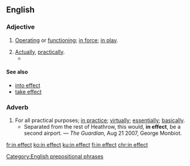 ==English==

===Adjective===
{{en-adj|head=[[in]] [[effect]]|-}}

# [[operate|Operating]] or [[function]]ing; [[in force]]; [[in play]].
#: {{usex|Until the new guidelines come out, the old rules are still '''in effect'''.|lang=en}}
# [[actually|Actually]], [[practically]].
#*{{quote-magazine|date=2013-06-22|volume=407|issue=8841|page=68|magazine={{w|The Economist}}
|title=[http://www.economist.com/news/finance-and-economics/21579860-g8-pledges-tackle-three-ts-t-time T time]
|passage=Yet in “Through a Latte, Darkly”, a new study of how Starbucks has largely avoided paying tax in Britain, Edward Kleinbard [&hellip;] shows that current tax rules make it easy for all sorts of firms to generate what he calls “stateless income”: [&hellip;]. In Starbucks’s case, the firm has '''in effect''' turned the process of making an expensive cup of coffee into intellectual property.}}

====See also====
* [[into effect]]
* [[take effect]]

===Adverb===
{{en-adv|head=[[in]] [[effect]]|-}}

# For all practical purposes; [[in practice]]; [[virtually]]; [[essentially]]; [[basically]].
#* Separated from the rest of Heathrow, this would, '''in effect''', be a second airport. — ''The Guardian'', Aug 21 2007, George Monbiot.

[[Category:English prepositional phrases]]

[[fr:in effect]]
[[ko:in effect]]
[[ku:in effect]]
[[fi:in effect]]
[[chr:in effect]]